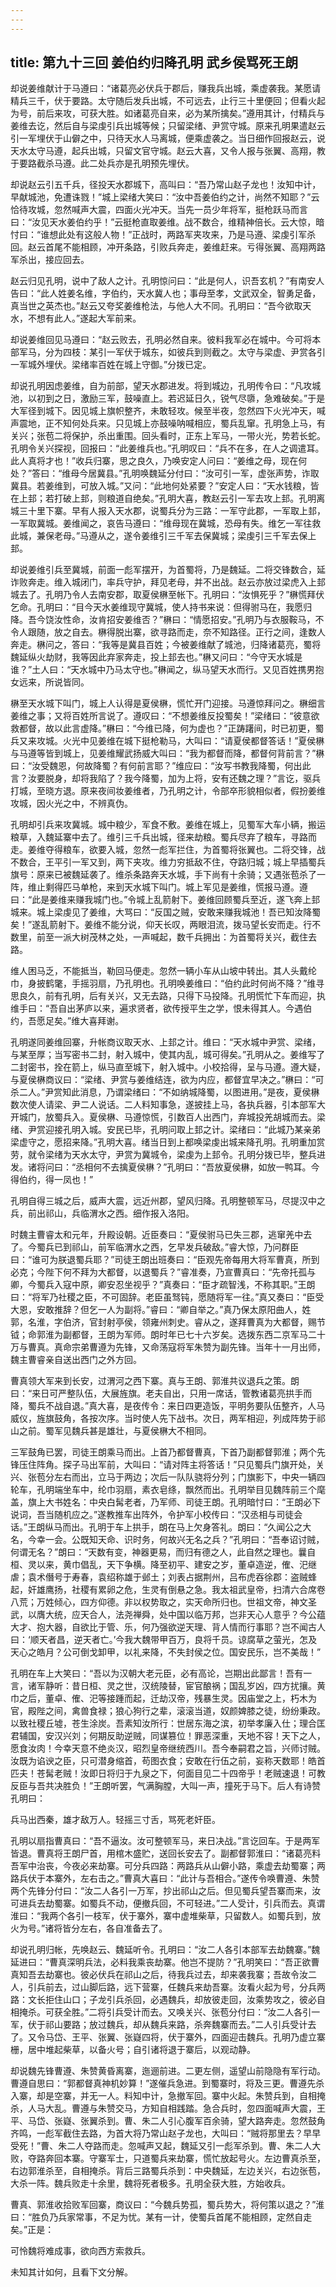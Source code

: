 ```yaml
---
---
---
```

title: 第九十三回 姜伯约归降孔明 武乡侯骂死王朗
---

却说姜维献计于马遵曰：“诸葛亮必伏兵于郡后，赚我兵出城，乘虚袭我。某愿请精兵三千，伏于要路。太守随后发兵出城，不可远去，止行三十里便回；但看火起为号，前后来攻，可获大胜。如诸葛亮自来，必为某所擒矣。”遵用其计，付精兵与姜维去讫，然后自与梁虔引兵出城等候；只留梁绪、尹赏守城。原来孔明果遣赵云引一军埋伏于山僻之中，只待天水人马离城，便乘虚袭之。当日细作回报赵云，说天水太守马遵，起兵出城，只留文官守城。赵云大喜，又令人报与张翼、高翔，教于要路截杀马遵。此二处兵亦是孔明预先埋伏。

却说赵云引五千兵，径投天水郡城下，高叫曰：“吾乃常山赵子龙也！汝知中计，早献城池，免遭诛戮！”城上梁绪大笑曰：“汝中吾姜伯约之计，尚然不知耶？”云恰待攻城，忽然喊声大震，四面火光冲天。当先一员少年将军，挺枪跃马而言曰：“汝见天水姜伯约乎！”云挺枪直取姜维。战不数合，维精神倍长。云大惊，暗忖曰：“谁想此处有这般人物！”正战时，两路军夹攻来，乃是马遵、梁虔引军杀回。赵云首尾不能相顾，冲开条路，引败兵奔走，姜维赶来。亏得张翼、高翔两路军杀出，接应回去。

赵云归见孔明，说中了敌人之计。孔明惊问曰：“此是何人，识吾玄机？”有南安人告曰：“此人姓姜名维，字伯约，天水冀人也；事母至孝，文武双全，智勇足备，真当世之英杰也。”赵云又夸奖姜维枪法，与他人大不同。孔明曰：“吾今欲取天水，不想有此人。”遂起大军前来。

却说姜维回见马遵曰：“赵云败去，孔明必然自来。彼料我军必在城中。今可将本部军马，分为四枝：某引一军伏于城东，如彼兵到则截之。太守与梁虚、尹赏各引一军城外埋伏。梁绪率百姓在城上守御。”分拨已定。

却说孔明因虑姜维，自为前部，望天水郡进发。将到城边，孔明传令曰：“凡攻城池，以初到之日，激励三军，鼓噪直上。若迟延日久，锐气尽隳，急难破矣。”于是大军径到城下。因见城上旗帜整齐，未敢轻攻。候至半夜，忽然四下火光冲天，喊声震地，正不知何处兵来。只见城上亦鼓噪呐喊相应，蜀兵乱窜。孔明急上马，有关兴；张苞二将保护，杀出重围。回头看时，正东上军马，一带火光，势若长蛇。孔明令关兴探视，回报曰：“此姜维兵也。”孔明叹曰：“兵不在多，在人之调遣耳。此人真将才也！”收兵归寨，思之良久，乃唤安定人问曰：“姜维之母，现在何处？”答曰：“维母今居冀县。”孔明唤魏延分付曰：“汝可引一军，虚张声势，诈取冀县。若姜维到，可放入城。”又问：“此地何处紧要？”安定人曰：“天水钱粮，皆在上邽；若打破上邽，则粮道自绝矣。”孔明大喜，教赵云引一军去攻上邽。孔明离城三十里下寨。早有人报入天水郡，说蜀兵分为三路：一军守此郡，一军取上邽，一军取冀城。姜维闻之，哀告马遵曰：“维母现在冀城，恐母有失。维乞一军往救此城，兼保老母。”马遵从之，遂令姜维引三千军去保冀城；梁虔引三千军去保上邽。

却说姜维引兵至冀城，前面一彪军摆开，为首蜀将，乃是魏延。二将交锋数合，延诈败奔走。维入城闭门，率兵守护，拜见老母，并不出战。赵云亦放过梁虎入上邽城去了。孔明乃令人去南安郡，取夏侯楙至帐下。孔明曰：“汝惧死乎？”楙慌拜伏乞命。孔明曰：“目今天水姜维现守冀城，使人持书来说：但得驸马在，我愿归降。吾今饶汝性命，汝肯招安姜维否？”楙曰：“情愿招安。”孔明乃与衣服鞍马，不令人跟随，放之自去。楙得脱出寨，欲寻路而走，奈不知路径。正行之间，逢数人奔走。楙问之，答曰：“我等是冀县百姓；今被姜维献了城池，归降诸葛亮，蜀将魏延纵火劫财，我等因此弃家奔走，投上邽去也。”楙又问曰：“今守天水城是谁？”土人曰：“天水城中乃马太守也。”楙闻之，纵马望天水而行。又见百姓携男抱女远来，所说皆同。

楙至天水城下叫门，城上人认得是夏侯楙，慌忙开门迎接。马遵惊拜问之。楙细言姜维之事；又将百姓所言说了。遵叹曰：“不想姜维反投蜀矣！”梁绪曰：“彼意欲救都督，故以此言虚降。”楙曰：“今维已降，何为虚也？”正踌躇间，时已初更，蜀兵又来攻城。火光中见姜维在城下挺枪勒马，大叫曰：“请夏侯都督答话！”夏侯楙与马遵等皆到城上，见姜维耀武扬威大叫曰：“我为都督而降，都督何背前言？”楙曰：“汝受魏恩，何故降蜀？有何前言耶？”维应曰：“汝写书教我降蜀，何出此言？汝要脱身，却将我陷了？我今降蜀，加为上将，安有还魏之理？”言讫，驱兵打城，至晓方退。原来夜间妆姜维者，乃孔明之计，令部卒形貌相似者，假扮姜维攻城，因火光之中，不辨真伪。

孔明却引兵来攻冀城。城中粮少，军食不敷。姜维在城上，见蜀军大车小辆，搬运粮草，入魏延寨中去了。维引三千兵出城，径来劫粮。蜀兵尽弃了粮车，寻路而走。姜维夺得粮车，欲要入城，忽然一彪军拦住，为首蜀将张翼也。二将交锋，战不数合，王平引一军又到，两下夹攻。维力穷抵敌不住，夺路归城；城上早插蜀兵旗号：原来已被魏延袭了。维杀条路奔天水城，手下尚有十余骑；又遇张苞杀了一阵，维止剩得匹马单枪，来到天水城下叫门。城上军见是姜维，慌报马遵。遵曰：“此是姜维来赚我城门也。”令城上乱箭射下。姜维回顾蜀兵至近，遂飞奔上邽城来。城上梁虔见了姜维，大骂曰：“反国之贼，安敢来赚我城池！吾已知汝降蜀矣！”遂乱箭射下。姜维不能分说，仰天长叹，两眼泪流，拨马望长安而走。行不数里，前至一派大树茂林之处，一声喊起，数千兵拥出：为首蜀将关兴，截住去路。

维人困马乏，不能抵当，勒回马便走。忽然一辆小车从山坡中转出。其人头戴纶巾，身披鹤氅，手摇羽扇，乃孔明也。孔明唤姜维曰：“伯约此时何尚不降？”维寻思良久，前有孔明，后有关兴，又无去路，只得下马投降。孔明慌忙下车而迎，执维手曰：“吾自出茅庐以来，遍求贤者，欲传授平生之学，恨未得其人。今遇伯约，吾愿足矣。”维大喜拜谢。

孔明遂同姜维回寨，升帐商议取天水、上邽之计。维曰：“天水城中尹赏、梁绪，与某至厚；当写密书二封，射入城中，使其内乱，城可得矣。”孔明从之。姜维写了二封密书，拴在箭上，纵马直至城下，射入城中。小校拾得，呈与马遵。遵大疑，与夏侯楙商议曰：“梁绪、尹赏与姜维结连，欲为内应，都督宜早决之。”楙曰：“可杀二人。”尹赏知此消息，乃谓梁绪曰：“不如纳城降蜀，以图进用。”是夜，夏侯楙数次使人请梁、尹二人说话。二人料知事急，遂披挂上马，各执兵器，引本部军大开城门，放蜀兵入。夏侯楙、马遵惊慌，引数百人出西门，弃城投羌胡城而去。梁绪、尹赏迎接孔明入城。安民已毕，孔明问取上邽之计。梁绪曰：“此城乃某亲弟梁虚守之，愿招来降。”孔明大喜。绪当日到上都唤梁虔出城来降孔明。孔明重加赏劳，就令梁绪为天水太守，尹赏为冀城令，梁虔为上邽令。孔明分拨已毕，整兵进发。诸将问曰：“丞相何不去擒夏侯楙？”孔明曰：“吾放夏侯楙，如放一鸭耳。今得伯约，得一凤也！”

孔明自得三城之后，威声大震，远近州郡，望风归降。孔明整顿军马，尽提汉中之兵，前出祁山，兵临渭水之西。细作报入洛阳。

时魏主曹睿太和元年，升殿设朝。近臣奏曰：“夏侯驸马已失三郡，逃窜羌中去了。今蜀兵已到祁山，前军临渭水之西，乞早发兵破敌。”睿大惊，乃问群臣曰：“谁可为朕退蜀兵耶？”司徒王朗出班奏曰：“臣观先帝每用大将军曹真，所到必克；今陛下何不拜为大都督，以退蜀兵？”睿准奏，乃宣曹真曰：“先帝托孤与卿，今蜀兵入寇中原，卿安忍坐视乎？”真奏曰：“臣才疏智浅，不称其职。”王朗曰：“将军乃社稷之臣，不可固辞。老臣虽驽钝，愿随将军一往。”真又奏曰：“臣受大恩，安敢推辞？但乞一人为副将。”睿曰：“卿自举之。”真乃保太原阳曲人，姓郭，名淮，字伯济，官封射亭侯，领雍州刺史。睿从之，遂拜曹真为大都督，赐节钺；命郭淮为副都督，王朗为军师。朗时年已七十六岁矣。选拨东西二京军马二十万与曹真。真命宗弟曹遵为先锋，又命荡寇将军朱赞为副先锋。当年十一月出师，魏主曹睿亲自送出西门之外方回。

曹真领大军来到长安，过渭河之西下寨。真与王朗、郭淮共议退兵之策。朗曰：“来日可严整队伍，大展旌旗。老夫自出，只用一席话，管教诸葛亮拱手而降，蜀兵不战自退。”真大喜，是夜传令：来日四更造饭，平明务要队伍整齐，人马威仪，旌旗鼓角，各按次序。当时使人先下战书。次日，两军相迎，列成阵势于祁山之前。蜀军见魏兵甚是雄壮，与夏侯楙大不相同。

三军鼓角已罢，司徒王朗乘马而出。上首乃都督曹真，下首乃副都督郭淮；两个先锋压住阵角。探子马出军前，大叫曰：“请对阵主将答话！”只见蜀兵门旗开处，关兴、张苞分左右而出，立马于两边；次后一队队骁将分列；门旗影下，中央一辆四轮车，孔明端坐车中，纶巾羽扇，素衣皂绦，飘然而出。孔明举目见魏阵前三个麾盖，旗上大书姓名：中央白髯老者，乃军师、司徒王朗。孔明暗忖曰：“王朗必下说词，吾当随机应之。”遂教推车出阵外，令护军小校传曰：“汉丞相与司徒会话。”王朗纵马而出。孔明于车上拱手，朗在马上欠身答礼。朗曰：“久闻公之大名，今幸一会。公既知天命、识时务，何故兴无名之兵？”孔明曰：“吾奉诏讨贼，何谓无名？”朗曰：“天数有变，神器更易，而归有德之人，此自然之理也。曩自桓、灵以来，黄巾倡乱，天下争横。降至初平、建安之岁，董卓造逆，傕、汜继虐；袁术僭号于寿春，袁绍称雄于邺土；刘表占据荆州，吕布虎吞徐郡：盗贼蜂起，奸雄鹰扬，社稷有累卵之危，生灵有倒悬之急。我太祖武皇帝，扫清六合席卷八荒；万姓倾心，四方仰德。非以权势取之，实天命所归也。世祖文帝，神文圣武，以膺大统，应天合人，法尧禅舜，处中国以临万邦，岂非天心人意乎？今公蕴大才、抱大器，自欲比于管、乐，何乃强欲逆天理、背人情而行事耶？岂不闻古人曰：‘顺天者昌，逆天者亡。’今我大魏带甲百万，良将千员。谅腐草之萤光，怎及天心之皓月？公可倒戈卸甲，以礼来降，不失封侯之位。国安民乐，岂不美哉！”

孔明在车上大笑曰：“吾以为汉朝大老元臣，必有高论，岂期出此鄙言！吾有一言，诸军静听：昔日桓、灵之世，汉统陵替，宦官酿祸；国乱岁凶，四方扰攘。黄巾之后，董卓、傕、汜等接踵而起，迁劫汉帝，残暴生灵。因庙堂之上，朽木为官，殿陛之间，禽兽食禄；狼心狗行之辈，滚滚当道，奴颜婢膝之徒，纷纷秉政。以致社稷丘墟，苍生涂炭。吾素知汝所行：世居东海之滨，初举孝廉入仕；理合匡君辅国，安汉兴刘；何期反助逆贼，同谋篡位！罪恶深重，天地不容！天下之人，愿食汝肉！今幸天意不绝炎汉，昭烈皇帝继统西川。吾今奉嗣君之旨，兴师讨贼。汝既为谄谀之臣，只可潜身缩首，苟图衣食；安敢在行伍之前，妄称天数耶！皓首匹夫！苍髯老贼！汝即日将归于九泉之下，何面目见二十四帝乎！老贼速退！可教反臣与吾共决胜负！”王朗听罢，气满胸膛，大叫一声，撞死于马下。后人有诗赞孔明曰：

兵马出西秦，雄才敌万人。轻摇三寸舌，骂死老奸臣。

孔明以扇指曹真曰：“吾不逼汝。汝可整顿军马，来日决战。”言讫回车。于是两军皆退。曹真将王朗尸首，用棺木盛贮，送回长安去了。副都督郭淮曰：“诸葛亮料吾军中治丧，今夜必来劫寨。可分兵四路：两路兵从山僻小路，乘虚去劫蜀寨；两路兵伏于本寨外，左右击之。”曹真大喜曰：“此计与吾相合。”遂传令唤曹遵、朱赞两个先锋分付曰：“汝二人各引一万军，抄出祁山之后。但见蜀兵望吾寨而来，汝可进兵去劫蜀寨。如蜀兵不动，便撤兵回，不可轻进。”二人受计，引兵而去。真谓淮曰：“我两个各引一枝军，伏于寨外，寨中虚堆柴草，只留数人。如蜀兵到，放火为号。”诸将皆分左右，各自准备去了。

却说孔明归帐，先唤赵云、魏延听令。孔明曰：“汝二人各引本部军去劫魏寨。”魏延进曰：“曹真深明兵法，必料我乘丧劫寨。他岂不提防？”孔明笑曰：“吾正欲曹真知吾去劫寨也。彼必伏兵在祁山之后，待我兵过去，却来袭我寨；吾故令汝二人，引兵前去，过山脚后路，远下营寨，任魏兵来劫吾寨。汝看火起为号，分兵两路：文长拒住山口；子龙引兵杀回，必遇魏兵，却放彼走回，汝乘势攻之，彼必自相掩杀。可获全胜。”二将引兵受计而去。又唤关兴、张苞分付曰：“汝二人各引一军，伏于祁山要路；放过魏兵，却从魏兵来路，杀奔魏寨而去。”二人引兵受计去了。又令马岱、王平、张翼、张嶷四将，伏于寨外，四面迎击魏兵。孔明乃虚立寨栅，居中堆起柴草，以备火号；自引诸将退于寨后，以观动静。

却说魏先锋曹遵、朱赞黄昏离寨，迤逦前进。二更左侧，遥望山前隐隐有军行动。曹遵自思曰：“郭都督真神机妙算！”遂催兵急进。到蜀寨时，将及三更。曹遵先杀入寨，却是空寨，并无一人。料知中计，急撤军回。寨中火起。朱赞兵到，自相掩杀，人马大乱。曹遵与朱赞交马，方知自相践踏。急合兵时，忽四面喊声大震，王平、马岱、张嶷、张翼杀到。曹、朱二人引心腹军百余骑，望大路奔走。忽然鼓角齐鸣，一彪军截住去路，为首大将乃常山赵子龙也，大叫曰：“贼将那里去？早早受死！”曹、朱二人夺路而走。忽喊声又起，魏延又引一彪军杀到。曹、朱二人大败，夺路奔回本寨。守寨军士，只道蜀兵来劫寨，慌忙放起号火。左边曹真杀至，右边郭淮杀至，自相掩杀。背后三路蜀兵杀到：中央魏延，左边关兴，右边张苞，大杀一阵。魏兵败走十余里，魏将死者极多。孔明全获大胜，方始收兵。

曹真、郭淮收拾败军回寨，商议曰：“今魏兵势孤，蜀兵势大，将何策以退之？”淮曰：“胜负乃兵家常事，不足为忧。某有一计，使蜀兵首尾不能相顾，定然自走矣。”正是：

可怜魏将难成事，欲向西方索救兵。

未知其计如何，且看下文分解。